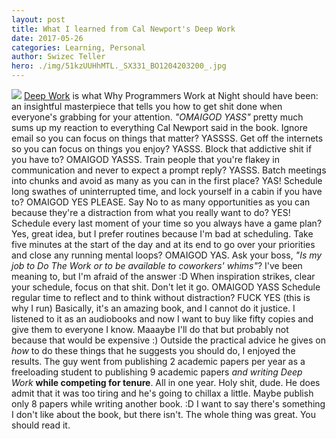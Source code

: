 ```yaml
---
layout: post
title: What I learned from Cal Newport's Deep Work
date: 2017-05-26
categories: Learning, Personal
author: Swizec Teller
hero: ./img/51kzUUHhMTL._SX331_BO1204203200_.jpg
---
```


[![](./img/51kzUUHhMTL._SX331_BO1,204,203,200_.jpg)](<https://www.amazon.com/gp/product/1455586692/ref=as_li_tl?ie=UTF8&amp;camp=1789&amp;creative=9325&amp;creativeASIN=1455586692&amp;linkCode=as2&amp;tag=ageewitahat-20&amp;linkId=68a7387719cbcc931a798a5f7ee533ae"&gt;&lt;img border="0" src="//ws-na.amazon-adsystem.com/widgets/q?_encoding=UTF8&amp;MarketPlace=US&amp;ASIN=1455586692&amp;ServiceVersion=20070822&amp;ID=AsinImage&amp;WS=1&amp;Format=_SL250_&amp;tag=ageewitahat-20>) [Deep Work](https://www.amazon.com/gp/product/1455586692/ref=as%5C_li%5C_tl?ie=UTF8&camp=1789&creative=9325&creativeASIN=1455586692&linkCode=as2&tag=ageewitahat-20&linkId=68a7387719cbcc931a798a5f7ee533ae%22%3E%3Cimg%20border=%220%22%20src=%22//ws-na.amazon-adsystem.com/widgets/q?%5C_encoding=UTF8&MarketPlace=US&ASIN=1455586692&ServiceVersion=20070822&ID=AsinImage&WS=1&Format=%5C_SL250%5C_&tag=ageewitahat-20) is what Why Programmers Work at Night should have been: an insightful masterpiece that tells you how to get shit done when everyone's grabbing for your attention. _"OMAIGOD YASS"_ pretty much sums up my reaction to everything Cal Newport said in the book. Ignore email so you can focus on things that matter? YASSSS. Get off the internets so you can focus on things you enjoy? YASSS. Block that addictive shit if you have to? OMAIGOD YASSS. Train people that you're flakey in communication and never to expect a prompt reply? YASSS. Batch meetings into chunks and avoid as many as you can in the first place? YAS! Schedule long swathes of uninterrupted time, and lock yourself in a cabin if you have to? OMAIGOD YES PLEASE. Say No to as many opportunities as you can because they're a distraction from what you really want to do? YES! Schedule every last moment of your time so you always have a game plan? Yes, great idea, but I prefer routines because I'm bad at scheduling. Take five minutes at the start of the day and at its end to go over your priorities and close any running mental loops? OMAIGOD YAS. Ask your boss, _"Is my job to Do The Work or to be available to coworkers' whims"_? I've been meaning to, but I'm afraid of the answer :D When inspiration strikes, clear your schedule, focus on that shit. Don't let it go. OMAIGOD YASS Schedule regular time to reflect and to think without distraction? FUCK YES (this is why I run) Basically, it's an amazing book, and I cannot do it justice. I listened to it as an audiobooks and now I want to buy like fifty copies and give them to everyone I know. Maaaybe I'll do that but probably not because that would be expensive :) Outside the practical advice he gives on _how_ to do these things that he suggests you should do, I enjoyed the results. The guy went from publishing 2 academic papers per year as a freeloading student to publishing 9 academic papers _and writing Deep Work_ **while competing for tenure**. All in one year. Holy shit, dude. He does admit that it was too tiring and he's going to chillax a little. Maybe publish only 8 papers while writing another book. :D I want to say there's something I don't like about the book, but there isn't. The whole thing was great. You should read it.
